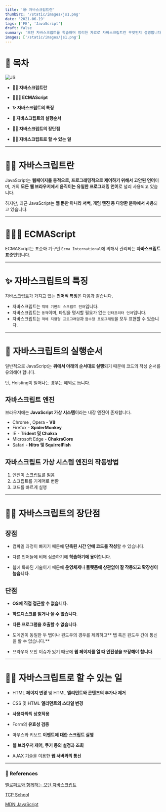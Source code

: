 ```yaml
---
title: '😎 자바스크립트란'
thumbSrc: '/static/images/js1.png'
date: '2021-06-19'
tags: ['FE', 'JavaScript']
draft: false
summary: '모던 자바스크립트를 학습하며 정리한 자료로 자바스크립트란 무엇인지 설명합니다.'
images: ['/static/images/js1.png']
---
```


# 📌 목차

![JS](/static/images/js1.png)

- **💁🏻 자바스크립트란**

- **🧑🏻‍⚖️ ECMAScript**

- **✨ 자바스크립트의 특징**

- **👣 자바스크립트의 실행순서**

- **🤷🏻 자바스크립트의 장단점**

- **🙌🏻 자바스크립트로 할 수 있는 일**

---

# 💁🏻 자바스크립트란

JavaScript는 **웹페이지를 동적으로, 프로그래밍적으로 제어하기 위해서 고안된 언어**이며, 거의 **모든 웹 브라우저에서 움직이는 유일한 프로그래밍 언어**로 널리 사용되고 있습니다.

하지만, 최근 JavaScript는 **웹 뿐만 아니라 서버, 게임 엔진 등 다양한 분야에서 사용**되고 있습니다.

---

# 🧑🏻‍⚖️ ECMAScript

ECMAScript는 표준화 기구인 `Ecma International`에 의해서 관리되는 **자바스크립트 표준안**입니다.

---

# ✨ 자바스크립트의 특징

자바스크립트가 가지고 있는 **언어적 특징**은 다음과 같습니다.

- 자바스크립트는 `객체 기반의 스크립트 언어`입니다.
- 자바스크립트는 `동적`이며, 타입을 명시할 필요가 없는 `인터프리터 언어`입니다.
- 자바스크립트는 `객체 지향형 프로그래밍`과 `함수형 프로그래밍`을 모두 표현할 수 있습니다.

---

# 👣 자바스크립트의 실행순서

일반적으로 JavaScript는 **위에서 아래의 순서대로 실행**되기 때문에 코드의 작성 순서를 유의해야 합니다.

단, Hoisting이 일어나는 경우는 예외로 둡니다.

## 자바스크립트 엔진

브라우저에는 **JavaScript 가상 시스템**이라는 내장 엔진이 존재합니다.

- Chrome , Opera - **V8**
- Firefox - **SpiderMonkey**
- IE - **Trident 및 Chakra**
- Microsoft Edge - **ChakraCore**
- Safari - **Nitro 및 SquirrelFish**

## 자바스크립트 가상 시스템 엔진의 작동방법

1. 엔진이 스크립트를 읽음
2. 스크립트를 기계어로 변환
3. 코드를 빠르게 실행

---

# 🤷🏻 자바스크립트의 장단점

## 장점

- 컴파일 과정이 빠지기 때문에 **단축된 시간 안에 코드를 작성**할 수 있습니다.

- 다른 언어들에 비해 심플하기에 **학습하기에 용이**합니다.

- 웹에 특화된 기술이기 때문에 **운영체제나 플랫폼에 상관없이 잘 작동되고 확장성이 높습니다**.

## 단점

- **OS에 직접 접근할 수 없습니다**.

- **하드디스크를 읽거나 쓸 수 없습니다**.

- **다른 프로그램을 호출할 수 없습니다**.

- 도메인이 동일한 두 탭이나 윈도우의 경우를 제외하고** 탭 혹은 윈도우 간에 통신을 할 수 없습니다.**

- 브라우저 보안 이슈가 있기 때문에 **웹 페이지를 열 때 안전성을 보장해야 합니다**.

---

# 🙌🏻 자바스크립트로 할 수 있는 일

- HTML **페이지 변경** 및 HTML **엘리먼트와 콘텐츠의 추가나 제거**

- CSS 및 HTML **엘리먼트의 스타일 변경**

- **사용자와의 상호작용**

- Form의 **유효성 검증**

- 마우스와 키보드 **이벤트에 대한 스크립트 실행**

- **웹 브라우저 제어, 쿠키 등의 설정과 조회**

- AJAX 기술을 이용한 **웹 서버와의 통신**

---

### 🔗 References

[벨로퍼트와 함께하는 모던 자바스크립트](https://learnjs.vlpt.us/)

[TCP School](http://tcpschool.com/javascript/js_intro_basic)

[MDN JavaScript](https://developer.mozilla.org/ko/docs/Learn/JavaScript/First_steps/What_is_JavaScript)
